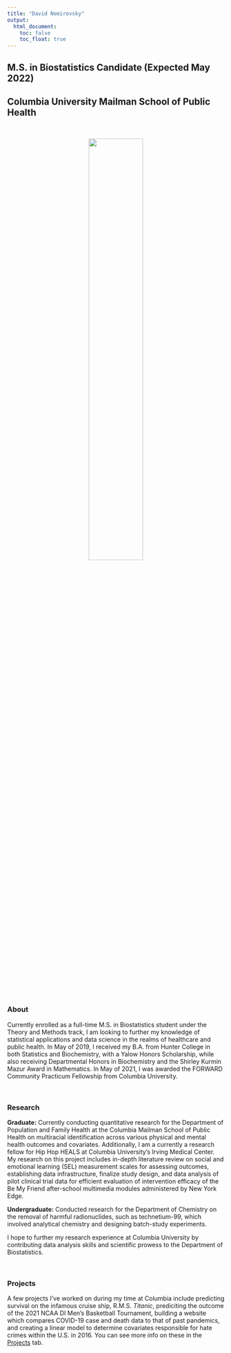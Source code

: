 ```yaml
---
title: "David Nemirovsky"
output: 
  html_document:
    toc: false
    toc_float: true
---
```


## M.S. in Biostatistics Candidate (Expected May 2022)
## Columbia University Mailman School of Public Health

<br>

<div align = "center">
![](pro_pic.png){width=50%}

<div align = "left">

<br>

### About

Currently enrolled as a full-time M.S. in Biostatistics student under the Theory and Methods track, I am looking to further my knowledge of statistical applications and data science in the realms of healthcare and public health. In May of 2019, I received my B.A. from Hunter College in both Statistics and Biochemistry, with a Yalow Honors Scholarship, while also receiving Departmental Honors in Biochemistry and the Shirley Kurmin Mazur Award in Mathematics. In May of 2021, I was awarded the FORWARD Community Practicum Fellowship from Columbia University.

<br>

### Research

**Graduate:** Currently conducting quantitative research for the Department of Population and Family Health at the Columbia Mailman School of Public Health on multiracial identification across various physical and mental health outcomes and covariates. Additionally, I am a currently a research fellow for Hip Hop HEALS at Columbia University's Irving Medical Center. My research on this project includes in-depth literature review on social and emotional learning (SEL) measurement scales for assessing outcomes, establishing data infrastructure, finalize study design, and data analysis of pilot clinical trial data for efficient evaluation of intervention efficacy of the Be My Friend after-school multimedia modules administered by New York Edge.

**Undergraduate:** Conducted research for the Department of Chemistry on the removal of harmful radionuclides, such as technetium-99, which involved analytical chemistry and designing batch-study experiments.

I hope to further my research experience at Columbia University by contributing data analysis skills and scientific prowess to the Department of Biostatistics.

<br>

### Projects

A few projects I've worked on during my time at Columbia include predicting survival on the infamous cruise ship, R.M.S. *Titanic*, prediciting the outcome of the 2021 NCAA DI Men’s Basketball Tournament, building a website which compares COVID-19 case and death data to that of past pandemics, and creating a linear model to determine covariates responsible for hate crimes within the U.S. in 2016. You can see more info on these in the [Projects](https://david-nemirovsky.github.io/projects.html) tab.